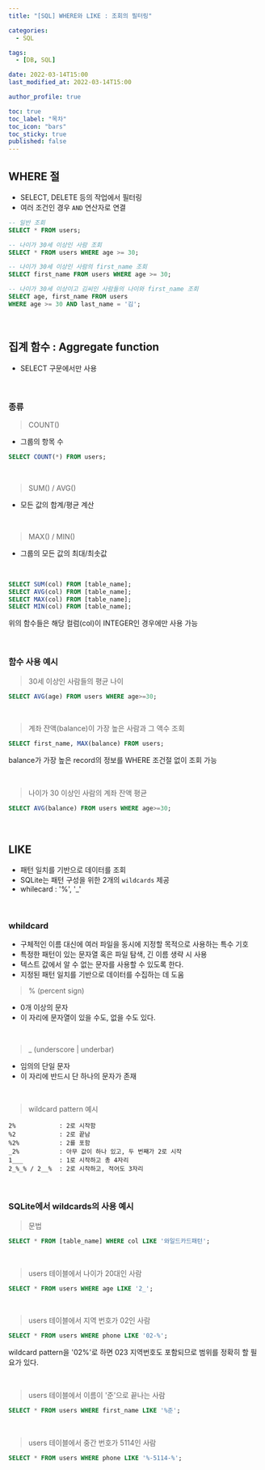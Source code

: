 ```yaml
---
title: "[SQL] WHERE와 LIKE : 조회의 필터링"

categories:
  - SQL

tags:
  - [DB, SQL]

date: 2022-03-14T15:00
last_modified_at: 2022-03-14T15:00

author_profile: true

toc: true
toc_label: "목차"
toc_icon: "bars"
toc_sticky: true
published: false
---
```


## WHERE 절

- SELECT, DELETE 등의 작업에서 필터링
- 여러 조건인 경우 `AND` 연산자로 연결

```sql
-- 일반 조회
SELECT * FROM users;

-- 나이가 30세 이상인 사람 조회
SELECT * FROM users WHERE age >= 30;

-- 나이가 30세 이상인 사람의 first_name 조회
SELECT first_name FROM users WHERE age >= 30;

-- 나이가 30세 이상이고 김씨인 사람들의 나이와 first_name 조회
SELECT age, first_name FROM users
WHERE age >= 30 AND last_name = '김';
```

<br />

## 집계 함수 : Aggregate function

- SELECT 구문에서만 사용

<br />

### 종류

> COUNT()

- 그룹의 항목 수

```sql
SELECT COUNT(*) FROM users;
```

<br />

> SUM() / AVG()

- 모든 값의 합계/평균 계산

<br />

> MAX() / MIN()

- 그룹의 모든 값의 최대/최솟값

<br />

```sql
SELECT SUM(col) FROM [table_name];
SELECT AVG(col) FROM [table_name];
SELECT MAX(col) FROM [table_name];
SELECT MIN(col) FROM [table_name];
```

위의 함수들은 해당 컬럼(col)이 INTEGER인 경우에만 사용 가능

<br />

### 함수 사용 예시

> 30세 이상인 사람들의 평균 나이

```sql
SELECT AVG(age) FROM users WHERE age>=30;
```

<br />

> 계좌 잔액(balance)이 가장 높은 사람과 그 액수 조회

```sql
SELECT first_name, MAX(balance) FROM users;
```

balance가 가장 높은 record의 정보를 WHERE 조건절 없이 조회 가능

<br />

> 나이가 30 이상인 사람의 계좌 잔액 평균

```sql
SELECT AVG(balance) FROM users WHERE age>=30;
```

<br />

## LIKE

- 패턴 일치를 기반으로 데이터를 조회
- SQLite는 패턴 구성을 위한 2개의 `wildcards` 제공
- whilecard : '%', '_'

<br />

### whildcard

- 구체적인 이름 대신에 여러 파일을 동시에 지정할 목적으로 사용하는 특수 기호
- 특정한 패턴이 있는 문자열 혹은 파일 탐색, 긴 이름 생략 시 사용
- 텍스트 값에서 알 수 없는 문자를 사용할 수 있도록 한다.
- 지정된 패턴 일치를 기반으로 데이터를 수집하는 데 도움

> % (percent sign)

- 0개 이상의 문자
- 이 자리에 문자열이 있을 수도, 없을 수도 있다.

<br />

> \_ (underscore | underbar)

- 임의의 단일 문자
- 이 자리에 반드시 단 하나의 문자가 존재

<br />

> wildcard pattern 예시

```
2%            : 2로 시작함
%2            : 2로 끝남
%2%           : 2를 포함
_2%           : 아무 값이 하나 있고, 두 번째가 2로 시작
1___          : 1로 시작하고 총 4자리
2_%_% / 2__%  : 2로 시작하고, 적어도 3자리
```

<br />

### SQLite에서 wildcards의 사용 예시

> 문법

```sql
SELECT * FROM [table_name] WHERE col LIKE '와일드카드패턴';
```

<br />

> users 테이블에서 나이가 20대인 사람

```sql
SELECT * FROM users WHERE age LIKE '2_';
```

<br />

> users 테이블에서 지역 번호가 02인 사람

```sql
SELECT * FROM users WHERE phone LIKE '02-%';
```

wildcard pattern을 '02%'로 하면 023 지역번호도 포함되므로 범위를 정확히 할 필요가 있다.

<br />

> users 테이블에서 이름이 '준'으로 끝나는 사람

```sql
SELECT * FROM users WHERE first_name LIKE '%준';
```

<br />

> users 테이블에서 중간 번호가 5114인 사람

```sql
SELECT * FROM users WHERE phone LIKE '%-5114-%';
```